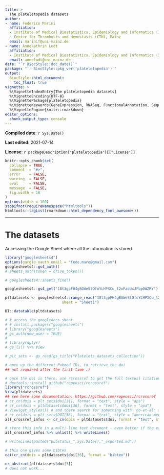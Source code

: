 ```yaml
---
title: >
  The plateletopedia datasets
author:
- name: Federico Marini
  affiliation: 
  - Institute of Medical Biostatistics, Epidemiology and Informatics (IMBEI), Mainz
  - Center for Thrombosis and Hemostasis (CTH), Mainz
  email: marinif@uni-mainz.de
- name: Annekathrin Ludt
  affiliation: 
  - Institute of Medical Biostatistics, Epidemiology and Informatics (IMBEI), Mainz
  email: anneludt@uni-mainz.de
date: "`r BiocStyle::doc_date()`"
package: "`r BiocStyle::pkg_ver('plateletopedia')`"
output: 
  BiocStyle::html_document:
    toc_float: true
vignette: >
  %\VignetteIndexEntry{The plateletopedia datasets}
  %\VignetteEncoding{UTF-8}  
  %\VignettePackage{plateletopedia}
  %\VignetteKeywords{GeneExpression, RNASeq, FunctionalAnnotation, Sequencing, Visualization, QualityControl, GUI}
  %\VignetteEngine{knitr::rmarkdown}
editor_options: 
  chunk_output_type: console
---
```


<style type="text/css">
.smaller {
  font-size: 10px
}
</style>

**Compiled date**: `r Sys.Date()`

**Last edited**: 2021-07-14

**License**: `r packageDescription("plateletopedia")[["License"]]`

```r
knitr::opts_chunk$set(
  collapse = TRUE,
  comment  = "#>",
  error    = FALSE,
  warning  = FALSE,
  eval     = FALSE,
  message  = FALSE,
  fig.width = 10
)
options(width = 100)
stopifnot(requireNamespace("htmltools"))
htmltools::tagList(rmarkdown::html_dependency_font_awesome())
```

---

# The datasets {#datasets}

Accessing the Google Sheet where all the information is stored

```r
library("googlesheets4")
options(gargle_oauth_email = "fede.maro@gmail.com")
googlesheets4::gs4_auth()
# sheets_auth(token = drive_token())

# googlesheets4::sheets_find()

googlesheets4::gs4_get("18t3gpFH4gBGWeSlOfoYLHPXCu_t2xFaoUxJFbp0WZRY")

pltdatasets <- googlesheets4::range_read("18t3gpFH4gBGWeSlOfoYLHPXCu_t2xFaoUxJFbp0WZRY", 
                          sheet = "Sheet1")

DT::datatable(pltdatasets)

# # access the googledocs sheet
# # install.packages("googlesheets")
# library("googlesheets")
# gs_auth(new_user = TRUE)
# 
# library(dplyr)
# gs_ls() %>% View

# plt_sets <- gs_read(gs_title("Platelets_datasets_collection"))
```


```r
# open up the different Pubmed IDs, to retrieve the doi
## not required after the first time :)

# once the doi is there, use rcrossref to get the full textual citation
# devtools::install_github("ropensci/rcrossref")
library("rcrossref")
View(pltdatasets)
## see here some documentation: https://github.com/ropensci/rcrossref
# cr_cn(dois = plt_sets$doi[31], format = "text", style = "apa")
# cr_cn(dois = pltdatasets$doi[36], format = "text", style = "apa")
# View(get_styles()) # and there search for something with 'no-et-al' to list all authors
# cr_cn(dois = plt_sets$DOI[36], format = "text", style = "american-medical-association-no-et-al")
all_crossref_infos <- cr_cn(dois = pltdatasets$doi, format = "text", style = "american-medical-association-no-et-al")

# store this info in a multi-line text document - even better if the exported file is in markdown, it is directly previewable
all_crossref_infos %>% unlist() %>% writeLines()

# writeLines(paste0("pubstatus_",Sys.Date(),"_exported.md"))

# this one gives some bibtex
cat(cr_cn(dois = pltdatasets$doi[36], format = "bibtex"))

cr_abstract(pltdatasets$doi[3])
# does not work...






```

